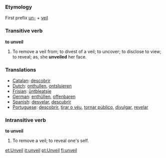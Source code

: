 ===Etymology===
First prefix [[un-]] + [[veil]]

===Transitive verb===

'''to unveil'''

#To remove a veil from; to divest of a veil; to uncover; to disclose to view; to reveal; as, she '''unveiled''' her face.

=== Translations ===
*[[Catalan]]: [[descobrir]]
*[[Dutch]]: [[onthullen]], [[ontsluieren]]
*[[Frisian]]: [[ûntbleatsje]]
*[[German]]: [[enthüllen]], [[offenbaren]]
*[[Spanish]]: [[desvelar]], [[descubrir]]
*[[Portuguese]]: [[descobrir]], [[tirar o véu]], [[tornar público]], [[divulgar]], [[revelar]]

===Intransitive verb===

'''to unveil'''

#To remove a veil; to reveal one's self.

[[et:Unveil]]
[[it:unveil]]
[[pt:Unveil]]
[[fi:unveil]]